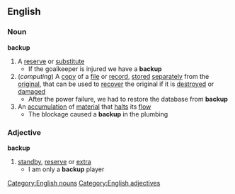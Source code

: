 ==English==
===Noun===
'''backup'''
#A [[reserve]] or [[substitute]]
#* If the goalkeeper is injured we have a '''backup'''
#(''computing'') A [[copy]] of a [[file]] or [[record]], [[stored]] [[separately]] from the [[original]], that can be used to [[recover]] the original if it is [[destroyed]] or [[damaged]]
#* After the power failure, we had to restore the database from '''backup'''
#An [[accumulation]] of [[material]] that [[halt]]s its [[flow]]
#* The blockage caused a '''backup''' in the plumbing
===Adjective===
'''backup'''
#[[standby]], [[reserve]] or [[extra]]
#* I am only a '''backup''' player
[[Category:English nouns]]
[[Category:English adjectives]]